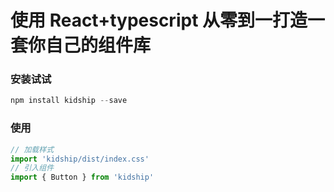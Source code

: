 # 使用 React+typescript 从零到一打造一套你自己的组件库

### 安装试试
~~~javascript
npm install kidship --save
~~~
### 使用
~~~javascript
// 加载样式
import 'kidship/dist/index.css'
// 引入组件
import { Button } from 'kidship'
~~~
